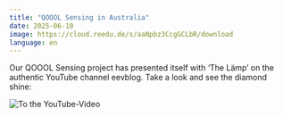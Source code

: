 ```yaml
---
title: "QOOOL Sensing in Australia"
date: 2025-06-10
image: https://cloud.reedu.de/s/aaNpbz3CcgGCLbR/download
language: en
---
```


Our QOOOL Sensing project has presented itself with ‘The Lämp’ on the authentic YouTube channel eevblog. Take a look and see the diamond shine:

![To the YouTube-Video](https://www.youtube.com/watch?v=CktljgyKILE&t=662s)
